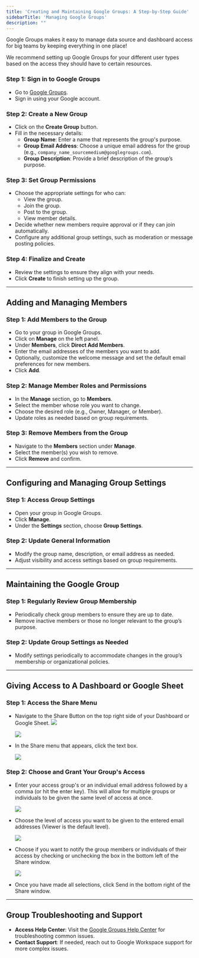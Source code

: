 ```yaml
---
title: 'Creating and Maintaining Google Groups: A Step-by-Step Guide'
sidebarTitle: 'Managing Google Groups'
description: ""
---
```


Google Groups makes it easy to manage data source and dashboard access for big teams by keeping everything in one place! 

We recommend setting up Google Groups for your different user types based on the access they should have to certain resources.


### Step 1: Sign in to Google Groups
- Go to [Google Groups](https://groups.google.com).
- Sign in using your Google account.

### Step 2: Create a New Group
- Click on the **Create Group** button.
- Fill in the necessary details:
  - **Group Name**: Enter a name that represents the group's purpose.
  - **Group Email Address**: Choose a unique email address for the group (e.g., `company_name_sourcemedium@googlegroups.com`).
  - **Group Description**: Provide a brief description of the group’s purpose.

### Step 3: Set Group Permissions
- Choose the appropriate settings for who can:
  - View the group.
  - Join the group.
  - Post to the group.
  - View member details.
- Decide whether new members require approval or if they can join automatically.
- Configure any additional group settings, such as moderation or message posting policies.

### Step 4: Finalize and Create
- Review the settings to ensure they align with your needs.
- Click **Create** to finish setting up the group.

---

## Adding and Managing Members

### Step 1: Add Members to the Group
- Go to your group in Google Groups.
- Click on **Manage** on the left panel.
- Under **Members**, click **Direct Add Members**.
- Enter the email addresses of the members you want to add.
- Optionally, customize the welcome message and set the default email preferences for new members.
- Click **Add**.

### Step 2: Manage Member Roles and Permissions
- In the **Manage** section, go to **Members**.
- Select the member whose role you want to change.
- Choose the desired role (e.g., Owner, Manager, or Member).
- Update roles as needed based on group requirements.

### Step 3: Remove Members from the Group
- Navigate to the **Members** section under **Manage**.
- Select the member(s) you wish to remove.
- Click **Remove** and confirm.

---

## Configuring and Managing Group Settings

### Step 1: Access Group Settings
- Open your group in Google Groups.
- Click **Manage**.
- Under the **Settings** section, choose **Group Settings**.

### Step 2: Update General Information
- Modify the group name, description, or email address as needed.
- Adjust visibility and access settings based on group requirements.

---

## Maintaining the Google Group

### Step 1: Regularly Review Group Membership
- Periodically check group members to ensure they are up to date.
- Remove inactive members or those no longer relevant to the group’s purpose.

### Step 2: Update Group Settings as Needed
- Modify settings periodically to accommodate changes in the group’s membership or organizational policies.

---
## Giving Access to A Dashboard or Google Sheet 

### Step 1: Access the Share Menu
- Navigate to the Share Button on the top right side of your Dashboard or Google Sheet.
  ![](/images/article-imgs/creating-google-groups/Untitled.png)
  
  ![](/images/article-imgs/creating-google-groups/Untitled1.png)

- In the Share menu that appears, click the text box.

  ![](/images/article-imgs/creating-google-groups/Untitled2.png)

### Step 2: Choose and Grant Your Group's Access
- Enter your access group's or an individual email address followed by a comma (or hit the enter key). This will allow for multiple groups or individuals to be given the same level of access at once.

  ![](/images/article-imgs/creating-google-groups/Untitled3.png)

- Choose the level of access you want to be given to the entered email addresses (Viewer is the default level).

  ![](/images/article-imgs/creating-google-groups/Untitled4.png)

- Choose if you want to notify the group members or individuals of their access by checking or unchecking the box in the bottom left of the Share window.

  ![](/images/article-imgs/creating-google-groups/Untitled5.png)

- Once you have made all selections, click Send in the bottom right of the Share window.

---

## Group Troubleshooting and Support

- **Access Help Center**: Visit the [Google Groups Help Center](https://support.google.com/groups/) for troubleshooting common issues.
- **Contact Support**: If needed, reach out to Google Workspace support for more complex issues.
